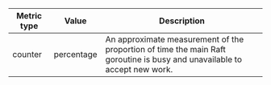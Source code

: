 Metric type | Value       | Description
----------- | ----------- | -----------
counter     | percentage  | An approximate measurement of the proportion of time the main Raft goroutine is busy and unavailable to accept new work.